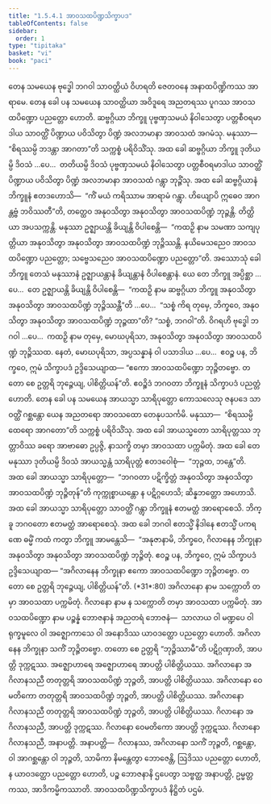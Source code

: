 ```yaml
---
title: "1.5.4.1 အာဝသထပိဏ္ဍသိက္ခာပဒ"
tableOfContents: false
sidebar:
  order: 1
type: "tipitaka"
basket: "vi"
book: "paci"
---
```



<DynamicBreadcrumb />

<Division number="203" book="paci" e="ch" v="2" p="95">

<Paragraph number="664" book="paci">
တေန သမယေန ဗုဒ္ဓေါ ဘဂဝါ သာဝတ္ထိယံ ဝိဟရတိ ဇေတဝနေ အနာထပိဏ္ဍိကဿ အာရာမေ. တေန ခေါ ပန သမယေန သာဝတ္ထိယာ အဝိဒူရေ အညတရဿ ပူဂဿ အာဝသထပိဏ္ဍော ပညတ္တော ဟောတိ. ဆဗ္ဗဂ္ဂိယာ ဘိက္ခူ ပုဗ္ဗဏှသမယံ နိဝါသေတွာ ပတ္တစီဝရမာဒါယ သာဝတ္ထိံ ပိဏ္ဍာယ ပဝိသိတွာ ပိဏ္ဍံ အလဘမာနာ အာဝသထံ အဂမံသု. မနုဿာ—  “စိရဿမ္ပိ ဘဒန္တာ အာဂတာ”တိ သက္ကစ္စံ ပရိဝိသိံသု. အထ ခေါ ဆဗ္ဗဂ္ဂိယာ ဘိက္ခူ ဒုတိယမ္ပိ ဒိဝသံ …ပေ…  တတိယမ္ပိ ဒိဝသံ ပုဗ္ဗဏှသမယံ နိဝါသေတွာ ပတ္တစီဝရမာဒါယ သာဝတ္ထိံ ပိဏ္ဍာယ ပဝိသိတွာ ပိဏ္ဍံ အလဘမာနာ အာဝသထံ ဂန္တွာ ဘုဉ္ဇိံသု. အထ ခေါ ဆဗ္ဗဂ္ဂိယာနံ ဘိက္ခူနံ ဧတဒဟောသိ—  “ကိံ မယံ ကရိဿာမ အာရာမံ ဂန္တွာ. ဟိယျောပိ ဣဓေဝ အာဂန္တဗ္ဗံ ဘဝိဿတီ”တိ, တတ္ထေဝ အနုဝသိတွာ အနုဝသိတွာ အာဝသထပိဏ္ဍံ ဘုဉ္ဇန္တိ. တိတ္ထိယာ အပသက္ကန္တိ. မနုဿာ ဥဇ္ဈာယန္တိ ခိယျန္တိ ဝိပါစေန္တိ—  “ကထဉှိ နာမ သမဏာ သကျပုတ္တိယာ အနုဝသိတွာ အနုဝသိတွာ အာဝသထပိဏ္ဍံ ဘုဉ္ဇိဿန္တိ. နယိမေသညေဝ အာဝသထပိဏ္ဍော ပညတ္တော; သဗ္ဗေသညေဝ အာဝသထပိဏ္ဍော ပညတ္တော”တိ.
</Paragraph>

<Paragraph number="665" book="paci">
အဿောသုံ ခေါ ဘိက္ခူ တေသံ မနုဿာနံ ဥဇ္ဈာယန္တာနံ ခိယျန္တာနံ ဝိပါစေန္တာနံ. ယေ တေ ဘိက္ခူ အပ္ပိစ္ဆာ …ပေ…  တေ ဥဇ္ဈာယန္တိ ခိယျန္တိ ဝိပါစေန္တိ—  “ကထဉှိ နာမ ဆဗ္ဗဂ္ဂိယာ ဘိက္ခူ အနုဝသိတွာ အနုဝသိတွာ အာဝသထပိဏ္ဍံ ဘုဉ္ဇိဿန္တီ”တိ …ပေ…  “သစ္စံ ကိရ တုမှေ, ဘိက္ခဝေ, အနုဝသိတွာ အနုဝသိတွာ အာဝသထပိဏ္ဍံ ဘုဉ္ဇထာ”တိ? “သစ္စံ, ဘဂဝါ”တိ. ဝိဂရဟိ ဗုဒ္ဓေါ ဘဂဝါ …ပေ…  ကထဉှိ နာမ တုမှေ, မောဃပုရိသာ, အနုဝသိတွာ အနုဝသိတွာ အာဝသထပိဏ္ဍံ ဘုဉ္ဇိဿထ. နေတံ, မောဃပုရိသာ, အပ္ပသန္နာနံ ဝါ ပသာဒါယ …ပေ…  ဧဝဉ္စ ပန, ဘိက္ခဝေ, ဣမံ သိက္ခာပဒံ ဥဒ္ဒိသေယျာထ—
</Paragraph>

<Paragraph number="666" book="paci">
<Emphasis>“ဧကော အာဝသထပိဏ္ဍော ဘုဉ္ဇိတဗ္ဗော. တတော စေ ဥတ္တရိ ဘုဉ္ဇေယျ, ပါစိတ္တိယန်”</Emphasis>တိ.
</Paragraph>

<Paragraph number="667" book="paci">
ဧဝဉ္စိဒံ ဘဂဝတာ ဘိက္ခူနံ သိက္ခာပဒံ ပညတ္တံ ဟောတိ.
</Paragraph>

</Division>
<Division number="204" book="paci" e="ch" v="2" p="96">

<Paragraph number="668" book="paci">
တေန ခေါ ပန သမယေန အာယသ္မာ သာရိပုတ္တော ကောသလေသု ဇနပဒေ သာဝတ္ထိံ ဂစ္ဆန္တော ယေန အညတရော အာဝသထော တေနုပသင်္ကမိ. မနုဿာ—  “စိရဿမ္ပိ ထေရော အာဂတော”တိ သက္ကစ္စံ ပရိဝိသိံသု. အထ ခေါ အာယသ္မတော သာရိပုတ္တဿ ဘုတ္တာဝိဿ ခရော အာဗာဓော ဥပ္ပဇ္ဇိ, နာသက္ခိ တမှာ အာဝသထာ ပက္ကမိတုံ. အထ ခေါ တေ မနုဿာ ဒုတိယမ္ပိ ဒိဝသံ အာယသ္မန္တံ သာရိပုတ္တံ ဧတဒဝေါစုံ—  “ဘုဉ္ဇထ, ဘန္တေ”တိ. အထ ခေါ အာယသ္မာ သာရိပုတ္တော—  “ဘဂဝတာ ပဋိက္ခိတ္တံ အနုဝသိတွာ အနုဝသိတွာ အာဝသထပိဏ္ဍံ ဘုဉ္ဇိတုန်”တိ ကုက္ကုစ္စာယန္တော န ပဋိဂ္ဂဟေသိ; ဆိန္နဘတ္တော အဟောသိ. အထ ခေါ အာယသ္မာ သာရိပုတ္တော သာဝတ္ထိံ ဂန္တွာ ဘိက္ခူနံ ဧတမတ္ထံ အာရောစေသိ. ဘိက္ခူ ဘဂဝတော ဧတမတ္ထံ အာရောစေသုံ.
</Paragraph>

<Paragraph number="669" book="paci">
အထ ခေါ ဘဂဝါ ဧတသ္မိံ နိဒါနေ ဧတသ္မိံ ပကရဏေ ဓမ္မိံ ကထံ ကတွာ ဘိက္ခူ အာမန္တေသိ—  “အနုဇာနာမိ, ဘိက္ခဝေ, ဂိလာနေန ဘိက္ခုနာ အနုဝသိတွာ အနုဝသိတွာ အာဝသထပိဏ္ဍံ ဘုဉ္ဇိတုံ. ဧဝဉ္စ ပန, ဘိက္ခဝေ, ဣမံ သိက္ခာပဒံ ဥဒ္ဒိသေယျာထ—
</Paragraph>

</Division>
<Division number="205" book="paci" e="ch" v="2" p="96">

<Paragraph number="670" book="paci">
<Emphasis>“အဂိလာနေန ဘိက္ခုနာ ဧကော အာဝသထပိဏ္ဍော ဘုဉ္ဇိတဗ္ဗော. တတော စေ ဥတ္တရိ ဘုဉ္ဇေယျ, ပါစိတ္တိယန်”</Emphasis>တိ. (*31*:<Emphasis>80</Emphasis>)
</Paragraph>

</Division>
<Division number="206" book="paci" e="ch" v="2" p="97">

<Paragraph number="671" book="paci">
<Emphasis>အဂိလာနော</Emphasis> နာမ သက္ကောတိ တမှာ အာဝသထာ ပက္ကမိတုံ.
</Paragraph>

<Paragraph number="672" book="paci">
<Emphasis>ဂိလာနော</Emphasis> နာမ န သက္ကောတိ တမှာ အာဝသထာ ပက္ကမိတုံ.
</Paragraph>

<Paragraph number="673" book="paci">
<Emphasis>အာဝသထပိဏ္ဍော</Emphasis> နာမ ပဉ္စန္နံ ဘောဇနာနံ အညတရံ ဘောဇနံ—  သာလာယ ဝါ မဏ္ဍပေ ဝါ ရုက္ခမူလေ ဝါ အဇ္ဈောကာသေ ဝါ အနောဒိဿ ယာဝဒတ္ထော ပညတ္တော ဟောတိ. အဂိလာနေန ဘိက္ခုနာ သကိံ ဘုဉ္ဇိတဗ္ဗော. တတော စေ ဥတ္တရိ “ဘုဉ္ဇိဿာမီ”တိ ပဋိဂ္ဂဏှာတိ, အာပတ္တိ ဒုက္ကဋဿ. အဇ္ဈောဟာရေ အဇ္ဈောဟာရေ အာပတ္တိ ပါစိတ္တိယဿ.
</Paragraph>

</Division>
<Division number="207" book="paci" e="ch" v="2" p="97">

<Paragraph number="674" book="paci">
အဂိလာနော အဂိလာနသညီ တတုတ္တရိ အာဝသထပိဏ္ဍံ ဘုဉ္ဇတိ, အာပတ္တိ ပါစိတ္တိယဿ. အဂိလာနော ဝေမတိကော တတုတ္တရိ အာဝသထပိဏ္ဍံ ဘုဉ္ဇတိ, အာပတ္တိ ပါစိတ္တိယဿ. အဂိလာနော ဂိလာနသညီ တတုတ္တရိ အာဝသထပိဏ္ဍံ ဘုဉ္ဇတိ, အာပတ္တိ ပါစိတ္တိယဿ.
</Paragraph>

<Paragraph number="675" book="paci">
ဂိလာနော အဂိလာနသညီ, အာပတ္တိ ဒုက္ကဋဿ. ဂိလာနော ဝေမတိကော အာပတ္တိ ဒုက္ကဋဿ. ဂိလာနော ဂိလာနသညီ, အနာပတ္တိ.
</Paragraph>

</Division>
<Division number="208" book="paci" e="ch" v="2" p="97">

<Paragraph number="676" book="paci">
အနာပတ္တိ—  ဂိလာနဿ, အဂိလာနော သကိံ ဘုဉ္ဇတိ, ဂစ္ဆန္တော, ဝါ အာဂစ္ဆန္တော ဝါ ဘုဉ္ဇတိ, သာမိကာ နိမန္တေတွာ ဘောဇေန္တိ, ဩဒိဿ ပညတ္တော ဟောတိ, န ယာဝဒတ္ထော ပညတ္တော ဟောတိ, ပဉ္စ ဘောဇနာနိ ဌပေတွာ သဗ္ဗတ္ထ အနာပတ္တိ, ဥမ္မတ္တကဿ, အာဒိကမ္မိကဿာတိ.

</Paragraph>
</Division>

<Paragraph number="677" type="center" book="paci">
အာဝသထပိဏ္ဍသိက္ခာပဒံ နိဋ္ဌိတံ ပဌမံ.
</Paragraph>